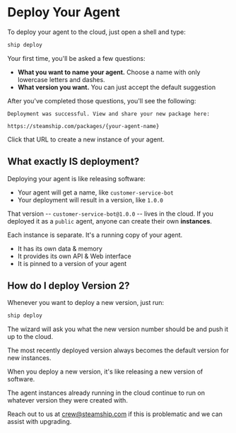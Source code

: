 
# Deploy Your Agent

To deploy your agent to the cloud, just open a shell and type:

```bash
ship deploy
```

Your first time, you'll be asked a few questions:

- **What you want to name your agent.** Choose a name with only lowercase letters and dashes.
- **What version you want.** You can just accept the default suggestion

After you've completed those questions, you'll see the following:

```text
Deployment was successful. View and share your new package here:

https://steamship.com/packages/{your-agent-name}
```

Click that URL to create a new instance of your agent.

## What exactly IS deployment?

Deploying your agent is like releasing software:

- Your agent will get a name, like `customer-service-bot`
- Your deployment will result in a version, like `1.0.0`

That version -- `customer-service-bot@1.0.0` -- lives in the cloud.
If you deployed it as a `public` agent, anyone can create their own **instances**.

Each instance is separate. It's a running copy of your agent.

- It has its own data & memory
- It provides its own API & Web interface
- It is pinned to a version of your agent

## How do I deploy Version 2?

Whenever you want to deploy a new version, just run:

```bash
ship deploy
```

The wizard will ask you what the new version number should be and push it up to the cloud.

The most recently deployed version always becomes the default version for new instances.

<Callout kind="warning" title="Deploying a new version doesn't upgrade running ones!">

When you deploy a new version, it's like releasing a new version of software.

The agent instances already running in the cloud continue to run on whatever version they were created with.

Reach out to us at crew@steamship.com if this is problematic and we can assist with upgrading.

</Callout>
